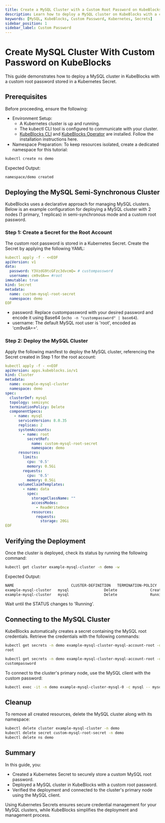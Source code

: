 ```yaml
---
title: Create a MySQL Cluster with a Custom Root Password on KubeBlocks
description: Learn how to deploy a MySQL cluster on KubeBlocks with a custom root password securely configured using Kubernetes Secrets.
keywords: [MySQL, KubeBlocks, Custom Password, Kubernetes, Secrets]
sidebar_position: 1
sidebar_label: Custom Password
---
```


# Create MySQL Cluster With Custom Password on KubeBlocks

This guide demonstrates how to deploy a MySQL cluster in KubeBlocks with a custom root password stored in a Kubernetes Secret.

## Prerequisites

Before proceeding, ensure the following:
- Environment Setup:
    - A Kubernetes cluster is up and running.
    - The kubectl CLI tool is configured to communicate with your cluster.
    - [KubeBlocks CLI](../../user_docs/references/install-kbcli) and [KubeBlocks Operator](../../user_docs/overview/install-kubeblocks) are installed. Follow the installation instructions here.
- Namespace Preparation: To keep resources isolated, create a dedicated namespace for this tutorial:

```bash
kubectl create ns demo
```
Expected Output:
```bash
namespace/demo created
```

## Deploying the MySQL Semi-Synchronous Cluster

KubeBlocks uses a declarative approach for managing MySQL clusters. Below is an example configuration for deploying a MySQL cluster with 2 nodes (1 primary, 1 replicas) in semi-synchronous mode and a custom root password.

### Step 1: Create a Secret for the Root Account

The custom root password is stored in a Kubernetes Secret. Create the Secret by applying the following YAML:

```yaml
kubectl apply -f - <<EOF
apiVersion: v1
data:
  password: Y3VzdG9tcGFzc3dvcmQ= # custompassword
  username: cm9vdA== #root
immutable: true
kind: Secret
metadata:
  name: custom-mysql-root-secret
  namespace: demo
EOF
```
- password: Replace custompassword with your desired password and encode it using Base64 (`echo -n "custompassword" | base64`).
- username: The default MySQL root user is 'root', encoded as 'cm9vdA=='.


### Step 2: Deploy the MySQL Cluster

Apply the following manifest to deploy the MySQL cluster, referencing the Secret created in Step 1 for the root account:
```yaml
kubectl apply -f - <<EOF
apiVersion: apps.kubeblocks.io/v1
kind: Cluster
metadata:
  name: example-mysql-cluster
  namespace: demo
spec:
  clusterDef: mysql
  topology: semisync
  terminationPolicy: Delete
  componentSpecs:
    - name: mysql
      serviceVersion: 8.0.35
      replicas: 2
      systemAccounts:
        - name: root
          secretRef:
            name: custom-mysql-root-secret
            namespace: demo
      resources:
        limits:
          cpu: '0.5'
          memory: 0.5Gi
        requests:
          cpu: '0.5'
          memory: 0.5Gi
      volumeClaimTemplates:
        - name: data
          spec:
            storageClassName: ""
            accessModes:
              - ReadWriteOnce
            resources:
              requests:
                storage: 20Gi
EOF
```

## Verifying the Deployment

Once the cluster is deployed, check its status by running the following command:

```bash
kubectl get cluster example-mysql-cluster -n demo -w
```
Expected Output:
```bash
NAME                          CLUSTER-DEFINITION   TERMINATION-POLICY   STATUS     AGE
example-mysql-cluster   mysql                Delete               Creating   19s
example-mysql-cluster   mysql                Delete               Running    1m
```
Wait until the STATUS changes to 'Running'.

## Connecting to the MySQL Cluster
KubeBlocks automatically creates a secret containing the MySQL root credentials. Retrieve the credentials with the following commands:

```bash
kubectl get secrets -n demo example-mysql-cluster-mysql-account-root -o jsonpath='{.data.username}' | base64 -d
root

kubectl get secrets -n demo example-mysql-cluster-mysql-account-root -o jsonpath='{.data.password}' | base64 -d
custompassword
```

To connect to the cluster's primary node, use the MySQL client with the custom password:
```bash
kubectl exec -it -n demo example-mysql-cluster-mysql-0 -c mysql -- mysql -h example-mysql-cluster-mysql.demo.svc.cluster.local -uroot -pcustompassword
```

## Cleanup
To remove all created resources, delete the MySQL cluster along with its namespace:

```bash
kubectl delete cluster example-mysql-cluster -n demo
kubectl delete secret custom-mysql-root-secret -n demo
kubectl delete ns demo
```

## Summary
In this guide, you:
- Created a Kubernetes Secret to securely store a custom MySQL root password.
- Deployed a MySQL cluster in KubeBlocks with a custom root password.
- Verified the deployment and connected to the cluster's primary node using the MySQL client.

Using Kubernetes Secrets ensures secure credential management for your MySQL clusters, while KubeBlocks simplifies the deployment and management process.